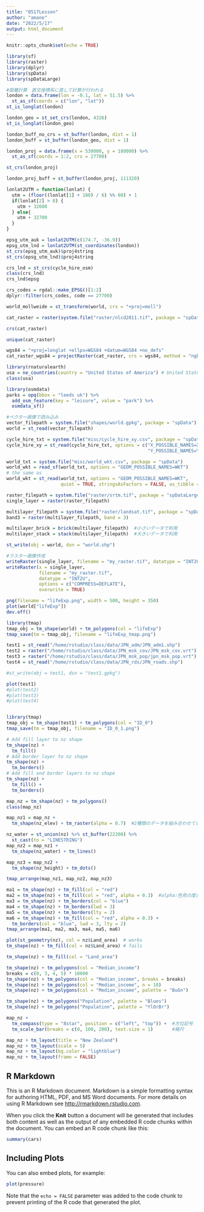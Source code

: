 ```yaml
---
title: "0517Lesson"
author: "amane"
date: "2022/5/17"
output: html_document
---
```


```r
knitr::opts_chunk$set(echo = TRUE)
```

```r
library(sf)
library(raster)
library(dplyr)
library(spData)
library(spDataLarge)
```

```r
#距離計算　直交座標系に直して計算が行われる
london = data.frame(lon = -0.1, lat = 51.5) %>% 
  st_as_sf(coords = c("lon", "lat"))
st_is_longlat(london)

london_geo = st_set_crs(london, 4326)
st_is_longlat(london_geo)

london_buff_no_crs = st_buffer(london, dist = 1)
london_buff = st_buffer(london_geo, dist = 1)

london_proj = data.frame(x = 530000, y = 180000) %>% 
  st_as_sf(coords = 1:2, crs = 27700)

st_crs(london_proj)

london_proj_buff = st_buffer(london_proj, 111320)
```

```r

lonlat2UTM = function(lonlat) {
  utm = (floor((lonlat[1] + 180) / 6) %% 60) + 1
  if(lonlat[2] > 0) {
    utm + 32600
  } else{
    utm + 32700
  }
}

epsg_utm_auk = lonlat2UTM(c(174.7, -36.9))
epsg_utm_lnd = lonlat2UTM(st_coordinates(london))
st_crs(epsg_utm_auk)$proj4string
st_crs(epsg_utm_lnd)$proj4string
```

```r
crs_lnd = st_crs(cycle_hire_osm)
class(crs_lnd)
crs_lnd$epsg

crs_codes = rgdal::make_EPSG()[1:2]
dplyr::filter(crs_codes, code == 27700)
```

```r
world_mollweide = st_transform(world, crs = "+proj=moll")
```

```r
cat_raster = raster(system.file("raster/nlcd2011.tif", package = "spDataLarge"))

crs(cat_raster)

unique(cat_raster)

wgs84 = "+proj=longlat +ellps=WGS84 +datum=WGS84 +no_defs"
cat_raster_wgs84 = projectRaster(cat_raster, crs = wgs84, method = "ngb")
```

```r
library(rnaturalearth)
usa = ne_countries(country = "United States of America") # United States borders
class(usa)

library(osmdata)
parks = opq(bbox = "leeds uk") %>% 
  add_osm_feature(key = "leisure", value = "park") %>% 
  osmdata_sf()
```

```r
#ベクター画像で読み込み
vector_filepath = system.file("shapes/world.gpkg", package = "spData")
world = st_read(vector_filepath)

cycle_hire_txt = system.file("misc/cycle_hire_xy.csv", package = "spData")
cycle_hire_xy = st_read(cycle_hire_txt, options = c("X_POSSIBLE_NAMES=X",
                                                    "Y_POSSIBLE_NAMES=Y"))

world_txt = system.file("misc/world_wkt.csv", package = "spData")
world_wkt = read_sf(world_txt, options = "GEOM_POSSIBLE_NAMES=WKT")
# the same as
world_wkt = st_read(world_txt, options = "GEOM_POSSIBLE_NAMES=WKT", 
                    quiet = TRUE, stringsAsFactors = FALSE, as_tibble = TRUE)
```

```r
raster_filepath = system.file("raster/srtm.tif", package = "spDataLarge")
single_layer = raster(raster_filepath)

multilayer_filepath = system.file("raster/landsat.tif", package = "spDataLarge")
band3 = raster(multilayer_filepath, band = 3)

multilayer_brick = brick(multilayer_filepath)  #小さいデータで利用
multilayer_stack = stack(multilayer_filepath)  #大きいデータで利用
```

```r
st_write(obj = world, dsn = "world.shp")
```

```r
#ラスター画像作成
writeRaster(single_layer, filename = "my_raster.tif", datatype = "INT2U")
writeRaster(x = single_layer,
            filename = "my_raster.tif",
            datatype = "INT2U",
            options = c("COMPRESS=DEFLATE"),
            overwrite = TRUE)
```

```r
png(filename = "lifeExp.png", width = 500, height = 350)
plot(world["lifeExp"])
dev.off()

library(tmap)
tmap_obj = tm_shape(world) + tm_polygons(col = "lifeExp")
tmap_save(tm = tmap_obj, filename = "lifeExp_tmap.png")
```

```r
test1 = st_read("/home/rstudio/class/data/JPN_adm/JPN_adm1.shp")
test2 = raster("/home/rstudio/class/data/JPN_msk_cov/JPN_msk_cov.vrt")
test3 = raster("/home/rstudio/class/data/JPN_msk_pop/jpn_msk_pop.vrt")
test4 = st_read("/home/rstudio/class/data/JPN_rds/JPN_roads.shp")

#st_write(obj = test1, dsn = "test1.gpkg")

plot(test1)
#plot(test2)
#plot(test3)
#plot(test4)


library(tmap)
tmap_obj = tm_shape(test1) + tm_polygons(col = "ID_0")
tmap_save(tm = tmap_obj, filename = "ID_0_1.png")
```

```r
# Add fill layer to nz shape
tm_shape(nz) +
  tm_fill() 
# Add border layer to nz shape
tm_shape(nz) +
  tm_borders() 
# Add fill and border layers to nz shape
tm_shape(nz) +
  tm_fill() +
  tm_borders() 
```

```r
map_nz = tm_shape(nz) + tm_polygons()
class(map_nz)

map_nz1 = map_nz +
  tm_shape(nz_elev) + tm_raster(alpha = 0.7)  #2種類のデータを組み合わせている

nz_water = st_union(nz) %>% st_buffer(22200) %>% 
  st_cast(to = "LINESTRING")
map_nz2 = map_nz1 +
  tm_shape(nz_water) + tm_lines()

map_nz3 = map_nz2 +
  tm_shape(nz_height) + tm_dots()

tmap_arrange(map_nz1, map_nz2, map_nz3)
```

```r
ma1 = tm_shape(nz) + tm_fill(col = "red")
ma2 = tm_shape(nz) + tm_fill(col = "red", alpha = 0.3)  #alpha:色見の度合い
ma3 = tm_shape(nz) + tm_borders(col = "blue")
ma4 = tm_shape(nz) + tm_borders(lwd = 3)
ma5 = tm_shape(nz) + tm_borders(lty = 2)
ma6 = tm_shape(nz) + tm_fill(col = "red", alpha = 0.3) +
  tm_borders(col = "blue", lwd = 3, lty = 2)
tmap_arrange(ma1, ma2, ma3, ma4, ma5, ma6)

plot(st_geometry(nz), col = nz$Land_area)  # works
tm_shape(nz) + tm_fill(col = nz$Land_area) # fails

tm_shape(nz) + tm_fill(col = "Land_area")
```

```r
tm_shape(nz) + tm_polygons(col = "Median_income")
breaks = c(0, 3, 4, 5) * 10000
tm_shape(nz) + tm_polygons(col = "Median_income", breaks = breaks)
tm_shape(nz) + tm_polygons(col = "Median_income", n = 10)
tm_shape(nz) + tm_polygons(col = "Median_income", palette = "BuGn")

tm_shape(nz) + tm_polygons("Population", palette = "Blues")
tm_shape(nz) + tm_polygons("Population", palette = "YlOrBr")
```

```r
map_nz + 
  tm_compass(type = "8star", position = c("left", "top")) +  #方位記号
  tm_scale_bar(breaks = c(0, 100, 200), text.size = 1)       #縮尺

map_nz + tm_layout(title = "New Zealand")
map_nz + tm_layout(scale = 5)
map_nz + tm_layout(bg.color = "lightblue")
map_nz + tm_layout(frame = FALSE)
```

## R Markdown

This is an R Markdown document. Markdown is a simple formatting syntax for authoring HTML, PDF, and MS Word documents. For more details on using R Markdown see <http://rmarkdown.rstudio.com>.

When you click the **Knit** button a document will be generated that includes both content as well as the output of any embedded R code chunks within the document. You can embed an R code chunk like this:

```r
summary(cars)
```

## Including Plots

You can also embed plots, for example:

```r
plot(pressure)
```

Note that the `echo = FALSE` parameter was added to the code chunk to prevent printing of the R code that generated the plot.
